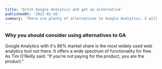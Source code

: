 ```yaml
---
title: 'Ditch Google Analytics and get an alternative'
publishedAt: '2022-02-16'
summary: 'There are plenty of alternatives to Google Analytics. I will showcase Splitbee, Fathom and Plausible Analytics.'
---
```


<MDXImage alt="computer with dashboard"
          imgid="dashboard.jpg"
          width={1920} height={1280} layout="responsive"/>

### Why you should consider using alternatives to GA

Google Analytics with it's 86% market share is the most widely used web analytics tool out there.
It offers a wide spectrum of functionality for free. As Tim O’Reilly said: "If you're not paying for the product, you are the product."
